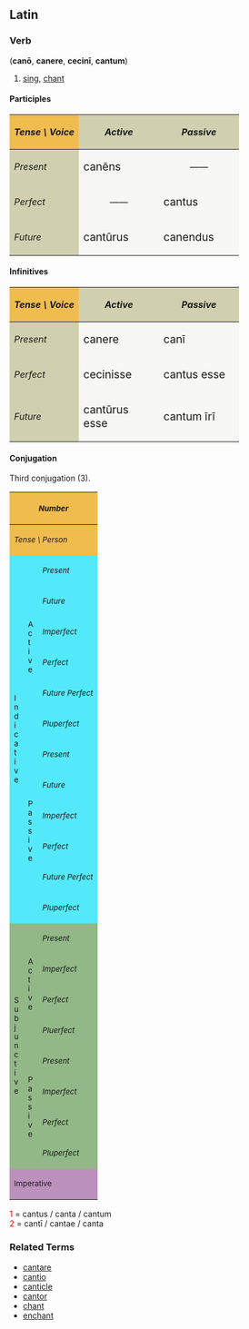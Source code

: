 ==Latin==
===Verb===
('''can&#333;''', '''canere''', '''cecin&#299;''', '''cantum''')
# [[sing]], [[chant]]

====Participles====
{| cellpadding="5" border="1"
!style="background:#F1BC4E;"| ''Tense \ Voice''
!style="background:#D0D0B0;"| ''Active''
!style="background:#D0D0B0;"| ''Passive''
|-
!style="background:#D0D0B0;"| ''Present''
|style="background:#F7F7F5;" width=125px| <big> can&#275;ns
|style="background:#F7F7F5;" align="center" width=125px| &mdash;&mdash;
|-
!style="background:#D0D0B0;"| ''Perfect''
|style="background:#F7F7F5;" align="center"| &mdash;&mdash;
|style="background:#F7F7F5;"| <big> cantus
|-
!style="background:#D0D0B0;"| ''Future''
|style="background:#F7F7F5;"| <big> cant&#363;rus
|style="background:#F7F7F5;"| <big> canendus
|}

====Infinitives====
{| cellpadding="5" border="1"
!style="background:#F1BC4E;"| ''Tense \ Voice''
!style="background:#D0D0B0;"| ''Active''
!style="background:#D0D0B0;"| ''Passive''
|-
!style="background:#D0D0B0;"| ''Present''
|style="background:#F7F7F5;" width=125px| <big> canere
|style="background:#F7F7F5;" width=125px| <big> can&#299;
|-
!style="background:#D0D0B0;"| ''Perfect''
|style="background:#F7F7F5;"| <big> cecinisse
|style="background:#F7F7F5;"| <big> cantus esse
|-
!style="background:#D0D0B0;"| ''Future''
|style="background:#F7F7F5;"| <big> cant&#363;rus esse
|style="background:#F7F7F5;"| <big> cantum &#299;r&#299;
|}


====Conjugation====
Third conjugation (3).
{| border="1" cellpadding="2"
!style="background:#F1BC4E;" colspan=3| <small>''Number''
!style="background:#F1BC4E;" colspan=3| <small>''Singular''
!style="background:#F1BC4E;" colspan=3| <small>''Plural''
|-
!style="background:#F1BC4E;" colspan=3| <small>''Tense \ Person''
!style="background:#F1BC4E;"| <small>''1.''
!style="background:#F1BC4E;"| <small>''2.''
!style="background:#F1BC4E;"| <small>''3.''
!style="background:#F1BC4E;"| <small>''11.''
!style="background:#F1BC4E;"| <small>''22.''
!style="background:#F1BC4E;"| <small>''33.''
|-
!style="background:#54E9FA;" rowspan=12|<small>I<br>n<br>d<br>i<br>c<br>a<br>t<br>i<br>v<br>e
!style="background:#54E9FA;" rowspan=6|<small>A<br>c<br>t<br>i<br>v<br>e
!style="background:#54E9FA;"|<small>''Present''
|style="background:#FBFCE4;"|can&#333;
|style="background:#FBFCE4;"|canis
|style="background:#FBFCE4;"|canit
|style="background:#FBFCE4;"|canimus
|style="background:#FBFCE4;"|canitis
|style="background:#FBFCE4;"|canunt
|-
!style="background:#54E9FA;"| <small>''Future''
|style="background:#FBFCE4;"|canam
|style="background:#FBFCE4;"|can&#275;s
|style="background:#FBFCE4;"|canet
|style="background:#FBFCE4;"|can&#275;mus
|style="background:#FBFCE4;"|can&#275;tis
|style="background:#FBFCE4;"|canent
|-
!style="background:#54E9FA;"| <small>''Imperfect''
|style="background:#FBFCE4;"|can&#275;bam
|style="background:#FBFCE4;"|can&#275;b&#257;s
|style="background:#FBFCE4;"|can&#275;bat
|style="background:#FBFCE4;"|can&#275;b&#257;mus
|style="background:#FBFCE4;"|can&#275;b&#257;tis
|style="background:#FBFCE4;"|can&#275;bant
|-
!style="background:#54E9FA;"| <small>''Perfect''
|style="background:#FBFCE4;"|cecin&#299;
|style="background:#FBFCE4;"|cecinist&#299;
|style="background:#FBFCE4;"|cecinit
|style="background:#FBFCE4;"|cecinimus
|style="background:#FBFCE4;"|cecinistis
|style="background:#FBFCE4;"|cecin&#275;runt
|-
!style="background:#54E9FA;"| <small>''Future Perfect''
|style="background:#FBFCE4;"|ceciner&#333;
|style="background:#FBFCE4;"|cecineris
|style="background:#FBFCE4;"|cecinerit
|style="background:#FBFCE4;"|cecinerimus
|style="background:#FBFCE4;"|cecineritis
|style="background:#FBFCE4;"|cecinerint
|-
!style="background:#54E9FA;"| <small>''Pluperfect''
|style="background:#FBFCE4;"|cecineram
|style="background:#FBFCE4;"|ceciner&#257;s
|style="background:#FBFCE4;"|cecinerat
|style="background:#FBFCE4;"|ceciner&#257;mus
|style="background:#FBFCE4;"|ceciner&#257;tis
|style="background:#FBFCE4;"|cecinerant
|-
!style="background:#54E9FA;" rowspan=6| <small>P<br>a<br>s<br>s<br>i<br>v<br>e
!style="background:#54E9FA;"|<small>''Present''
|style="background:#FBFCE4;"|canor
|style="background:#FBFCE4;"|caneris
|style="background:#FBFCE4;"|canitur
|style="background:#FBFCE4;"|canimur
|style="background:#FBFCE4;"|canimin&#299;
|style="background:#FBFCE4;"|canuntur
|-
!style="background:#54E9FA;"|<small>''Future''
|style="background:#FBFCE4;"|canar
|style="background:#FBFCE4;"|can&#275;ris
|style="background:#FBFCE4;"|can&#275;tur
|style="background:#FBFCE4;"|can&#275;mur
|style="background:#FBFCE4;"|can&#275;min&#299;
|style="background:#FBFCE4;"|canentur
|-
!style="background:#54E9FA;"|<small>''Imperfect''
|style="background:#FBFCE4;"|can&#275;bar
|style="background:#FBFCE4;"|can&#275;b&#257;ris
|style="background:#FBFCE4;"|can&#275;b&#257;tur
|style="background:#FBFCE4;"|can&#275;b&#257;mur
|style="background:#FBFCE4;"|can&#275;b&#257;min&#299;
|style="background:#FBFCE4;"|can&#275;bantur
|-
!style="background:#54E9FA;"|<small>''Perfect''
|style="background:#FBFCE4;"|cantus<font color="red"><sup>1</sup></font><br>sum
|style="background:#FBFCE4;"|cantus<font color="red"><sup>1</sup></font><br>es
|style="background:#FBFCE4;"|cantus<font color="red"><sup>1</sup></font><br>est
|style="background:#FBFCE4;"|cant&#299; <font color="red"><sup>2</sup></font><br>sumus
|style="background:#FBFCE4;"|cant&#299; <font color="red"><sup>2</sup></font><br>estis
|style="background:#FBFCE4;"|cant&#299; <font color="red"><sup>2</sup></font><br>sunt
|-
!style="background:#54E9FA;"|<small>''Future Perfect''
|style="background:#FBFCE4;"|cantus<font color="red"><sup>1</sup></font><br>er&#333;
|style="background:#FBFCE4;"|cantus<font color="red"><sup>1</sup></font><br>eris
|style="background:#FBFCE4;"|cantus<font color="red"><sup>1</sup></font><br>erit
|style="background:#FBFCE4;"|cant&#299; <font color="red"><sup>2</sup></font><br>erimus
|style="background:#FBFCE4;"|cant&#299; <font color="red"><sup>2</sup></font><br>eritis
|style="background:#FBFCE4;"|cant&#299; <font color="red"><sup>2</sup></font><br>erunt
|-
!style="background:#54E9FA;"|<small>''Pluperfect''
|style="background:#FBFCE4;"|cantus<font color="red"><sup>1</sup></font><br>eram
|style="background:#FBFCE4;"|cantus<font color="red"><sup>1</sup></font><br>er&#257;s
|style="background:#FBFCE4;"|cantus<font color="red"><sup>1</sup></font><br>erat
|style="background:#FBFCE4;"|cant&#299; <font color="red"><sup>2</sup></font><br>er&#257;mus
|style="background:#FBFCE4;"|cant&#299; <font color="red"><sup>2</sup></font><br>er&#257;tis
|style="background:#FBFCE4;"|cant&#299; <font color="red"><sup>2</sup></font><br>erant
|-
!style="background:#92B887;" rowspan=8|<small>S<br>u<br>b<br>j<br>u<br>n<br>c<br>t<br>i<br>v<br>e
!style="background:#92B887;" rowspan=4|<small>A<br>c<br>t<br>i<br>v<br>e
!style="background:#92B887;"|<small>''Present''
|style="background:#E7FEE9;"| canam
|style="background:#E7FEE9;"| can&#257;s
|style="background:#E7FEE9;"| canat
|style="background:#E7FEE9;"| can&#257;mus
|style="background:#E7FEE9;"| can&#257;tis
|style="background:#E7FEE9;"| canant
|-
!style="background:#92B887;"|<small>''Imperfect''
|style="background:#E7FEE9;"| canerem
|style="background:#E7FEE9;"| caner&#275;s
|style="background:#E7FEE9;"| caneret
|style="background:#E7FEE9;"| caner&#275;mus
|style="background:#E7FEE9;"| caner&#275;tis
|style="background:#E7FEE9;"| canerent
|-
!style="background:#92B887;"|<small>''Perfect''
|style="background:#E7FEE9;"| cecinerim
|style="background:#E7FEE9;"| ceciner&#299;s
|style="background:#E7FEE9;"| cecinerit
|style="background:#E7FEE9;"| ceciner&#299;mus
|style="background:#E7FEE9;"| ceciner&#299;tis
|style="background:#E7FEE9;"| cecinerint
|-
!style="background:#92B887;"|<small>''Pluerfect''
|style="background:#E7FEE9;"| cecinissem
|style="background:#E7FEE9;"| ceciniss&#275;s
|style="background:#E7FEE9;"| cecinisset
|style="background:#E7FEE9;"| ceciniss&#275;mus
|style="background:#E7FEE9;"| ceciniss&#275;tis
|style="background:#E7FEE9;"| cecinissent
|-
!style="background:#92B887;" rowspan=4|<small>P<br>a<br>s<br>s<br>i<br>v<br>e
!style="background:#92B887;"|<small>''Present''
|style="background:#E7FEE9;"| canar
|style="background:#E7FEE9;"| can&#257;ris
|style="background:#E7FEE9;"| can&#257;tur
|style="background:#E7FEE9;"| can&#257;mur
|style="background:#E7FEE9;"| can&#257;min&#299;
|style="background:#E7FEE9;"| canantur
|-
!style="background:#92B887;"|<small>''Imperfect''
|style="background:#E7FEE9;"| canerer
|style="background:#E7FEE9;"| caner&#275;ris
|style="background:#E7FEE9;"| caner&#275;tur
|style="background:#E7FEE9;"| caner&#275;mur
|style="background:#E7FEE9;"| caner&#275;min&#299;
|style="background:#E7FEE9;"| canerentur
|-
!style="background:#92B887;"|<small>''Perfect''
|style="background:#E7FEE9;"|cantus<font color="red"><sup>1</sup></font><br>sim
|style="background:#E7FEE9;"|cantus<font color="red"><sup>1</sup></font><br>s&#299;s
|style="background:#E7FEE9;"|cantus<font color="red"><sup>1</sup></font><br>sit
|style="background:#E7FEE9;"|cant&#299; <font color="red"><sup>2</sup></font><br>s&#299;mus
|style="background:#E7FEE9;"|cant&#299; <font color="red"><sup>2</sup></font><br>s&#299;tis
|style="background:#E7FEE9;"|cant&#299; <font color="red"><sup>2</sup></font><br>sint
|-
!style="background:#92B887;"|<small>''Pluperfect''
|style="background:#E7FEE9;"|cantus<font color="red"><sup>1</sup></font><br>essem
|style="background:#E7FEE9;"|cantus<font color="red"><sup>1</sup></font><br>ess&#275;s
|style="background:#E7FEE9;"|cantus<font color="red"><sup>1</sup></font><br>esset
|style="background:#E7FEE9;"|cant&#299; <font color="red"><sup>2</sup></font><br>ess&#275;mus
|style="background:#E7FEE9;"|cant&#299; <font color="red"><sup>2</sup></font><br>ess&#275;tis
|style="background:#E7FEE9;"|cant&#299; <font color="red"><sup>2</sup></font><br>essent
|-
!style="background:#BD91BD;" colspan=3| <small>Imperative
|style="background:#FCF2E9;" align="center"|&mdash;&mdash;
|style="background:#FCF2E9;"| cane
|style="background:#FCF2E9;" align="center"|&mdash;&mdash;
|style="background:#FCF2E9;" align="center"|&mdash;&mdash;
|style="background:#FCF2E9;"| canite
|style="background:#FCF2E9;" align="center"|&mdash;&mdash;
|}
<font color="red"> 1 </font> = cantus / canta / cantum  <br>
<font color="red"> 2 </font> = cant&#299; / cantae / canta  <br>

===Related Terms===
*[[cantare]]
*[[cantio]]
*[[canticle]]
*[[cantor]]
*[[chant]]
*[[enchant]]